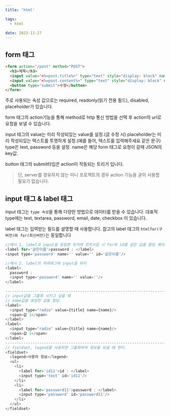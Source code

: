```yaml
---
title: 'html'

tags:
  - html

date: 2023-11-27
---
```


## form 태그

```html
<form action="/post" method="POST">
  <h3>제목</h3>
  <input value="<%=post.title%>" type="text" style="display: block" name="title" />
  <input value="<%=post.content%>" type="text" style="display: block" name="content" />
  <button type="submit">수정</button>
</form>
```

주로 사용되는 속성 값으로는 required, readonly(읽기 전용 필드), disabled, placeholder가 있습니다.

form 태그의 action기능을 통해 method로 http 통신 방법을 선택 후 action의 url로 요청을 보낼 수 있습니다.

input 태그의
value는 미리 작성되있는 value를 설정.(글 수정 시)
placeholder는 미리 작성되있는 텍스트를 투명하게 설정.(예를 들어, 텍스트를 입력해주세요 같은 문구)
type은 text, password 등을 설정.
name은 해당 form 태그로 요청이 갈때 JSON의 key값.

button 태그의 submit타입은 action이 작동되는 트리거 입니다.

> 단, server를 경유하지 않는 미니 프로젝트의 경우 action 기능을 굳이 사용할 필요가 없습니다.

## input 태그 & label 태그

input 태그는 `type 속성`을 통해 다양한 방법으로 데이터를 받을 수 있습니다.
대표적 type에는 text, textarea, password, email, date, checkbox 이 있습니다.

label 태그는 입력받는 필드를 설명할 때 사용합니다.
참고의 label 태그의 `htmlfor(구버전)와 for(최신버전)`는 동일합니다

```javascript
//예시 1. label과 input을 동일한 위치에 위치시킬 시 for와 id를 같은 값을 할당 해야합니다.
<label for='같은이름'>password : </label>
<input type='password' name='' value='' id='같은이름'/>

//예시 2. label의 하위태그에 input을 위치
<label>
  password :
  <input type='password' name='' value=''/>
</label>

------------------------------------------------------------------------
// input값을 그룹화 시키고 싶을 때 
// name값을 동일한 값을 할당.
<label>
  <input type="radio" value={title} name={name}/>
  <span>값 1</span>
</label>
<label>
  <input type="radio" value={title} name={name}/>
  <span>값 1</span>
</label>
------------------------------------------------------------------------
// fieldset, legend를 사용하면 그룹화하여 정보를 보낼 때 편리.
<fieldset>
  <legend>사용자 정보</legend>
  <ul>
    <li>
      <label for='id11'>id : </label>
      <input type='text' id='id11'/>
    </li>
    <li>
      <label for='password11'>password : </label>
      <input type='password' id='password11'/>
    </li>
  </ul>
</fieldset>
```
